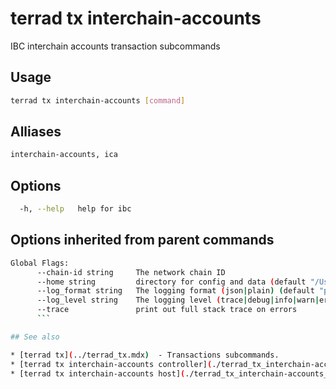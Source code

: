 # terrad tx interchain-accounts

IBC interchain accounts transaction subcommands

## Usage

```sh Terrad
terrad tx interchain-accounts [command]
```
## Alliases

```sh Terrad
interchain-accounts, ica
```

## Options

```sh Terrad
  -h, --help   help for ibc
```

## Options inherited from parent commands

```sh Terrad
Global Flags:
      --chain-id string     The network chain ID
      --home string         directory for config and data (default "/Users/.terra")
      --log_format string   The logging format (json|plain) (default "plain")
      --log_level string    The logging level (trace|debug|info|warn|error|fatal|panic) (default "info")
      --trace               print out full stack trace on errors
      ```

## See also

* [terrad tx](../terrad_tx.mdx)	 - Transactions subcommands.
* [terrad tx interchain-accounts controller](./terrad_tx_interchain-accounts_controller.mdx)	 - IBC interchain accounts controller transaction subcommands.
* [terrad tx interchain-accounts host](./terrad_tx_interchain-accounts_host.mdx)	 - IBC interchain accounts host transaction subcommands.
